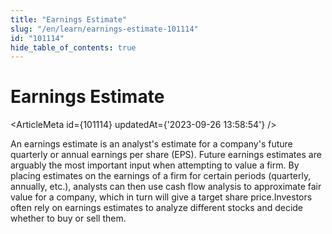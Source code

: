 ```yaml
---
title: "Earnings Estimate"
slug: "/en/learn/earnings-estimate-101114"
id: "101114"
hide_table_of_contents: true
---
```



# Earnings Estimate

<ArticleMeta id={101114} updatedAt={'2023-09-26 13:58:54'} />
<div className='border-solid border-b border-t-0 my-4 border-[var(--ifm-color-gray-300)]' />

An earnings estimate is an analyst's estimate for a company's future quarterly or annual earnings per share (EPS). Future earnings estimates are arguably the most important input when attempting to value a firm. By placing estimates on the earnings of a firm for certain periods (quarterly, annually, etc.), analysts can then use cash flow analysis to approximate fair value for a company, which in turn will give a target share price.Investors often rely on earnings estimates to analyze different stocks and decide whether to buy or sell them.
